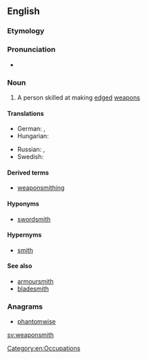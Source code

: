 ==English==

===Etymology===
{{compound|weapon|smith}}

===Pronunciation===
* {{audio|En-us-weaponsmith.ogg|Audio (US)}}

===Noun===
{{en-noun}}

# A person skilled at making [[edged]] [[weapon]]s

====Translations====
{{trans-top|a person skilled at making edged weapons}}
* German: {{t+|de|Waffenschmied|m}}, {{t-|de|Waffenschmiedin|f}}
* Hungarian: {{t+|hu|fegyverkovács}}
{{trans-mid}}
* Russian: {{t-SOP|ru|[[оружейный]] [[мастер]]|m|tr=oružéjnyj máster|sc=Cyrl}}, {{t|ru|оружейник|m|tr=oružéjnik|sc=Cyrl}}
* Swedish: {{t-|sv|vapensmed|c}}
{{trans-bottom}}

====Derived terms====
* [[weaponsmithing]]

====Hyponyms====
* [[swordsmith]]

====Hypernyms====
* [[smith]]

====See also====
* [[armoursmith]]
* [[bladesmith]]

===Anagrams===
* [[phantomwise#English|phantomwise]]

[[Category:en:Occupations]]

[[sv:weaponsmith]]